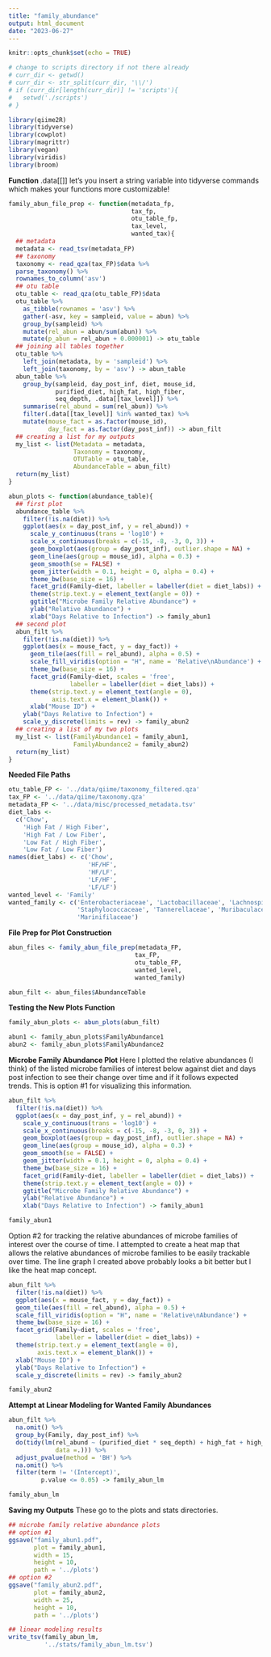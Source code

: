 ```yaml
---
title: "family_abundance"
output: html_document
date: "2023-06-27"
---
```


```r
knitr::opts_chunk$set(echo = TRUE)
```

```r
# change to scripts directory if not there already
# curr_dir <- getwd()
# curr_dir <- str_split(curr_dir, '\\/')
# if (curr_dir[length(curr_dir)] != 'scripts'){
#   setwd('./scripts')
# } 
```

```r
library(qiime2R)
library(tidyverse)
library(cowplot)
library(magrittr)
library(vegan)
library(viridis)
library(broom)
```

**Function**
.data[[]] let's you insert a string variable into tidyverse commands which makes your functions more customizable!
```r
family_abun_file_prep <- function(metadata_fp,
                                  tax_fp,
                                  otu_table_fp,
                                  tax_level,
                                  wanted_tax){
  ## metadata
  metadata <- read_tsv(metadata_FP)
  ## taxonomy
  taxonomy <- read_qza(tax_FP)$data %>% 
  parse_taxonomy() %>% 
  rownames_to_column('asv')
  ## otu table 
  otu_table <- read_qza(otu_table_FP)$data
  otu_table %>% 
    as_tibble(rownames = 'asv') %>% 
    gather(-asv, key = sampleid, value = abun) %>% 
    group_by(sampleid) %>% 
    mutate(rel_abun = abun/sum(abun)) %>% 
    mutate(p_abun = rel_abun + 0.000001) -> otu_table
  ## joining all tables together 
  otu_table %>% 
    left_join(metadata, by = 'sampleid') %>% 
    left_join(taxonomy, by = 'asv') -> abun_table
  abun_table %>% 
    group_by(sampleid, day_post_inf, diet, mouse_id, 
             purified_diet, high_fat, high_fiber, 
             seq_depth, .data[[tax_level]]) %>% 
    summarise(rel_abund = sum(rel_abun)) %>% 
    filter(.data[[tax_level]] %in% wanted_tax) %>% 
    mutate(mouse_fact = as.factor(mouse_id),
           day_fact = as.factor(day_post_inf)) -> abun_filt
  ## creating a list for my outputs
  my_list <- list(Metadata = metadata,
                  Taxonomy = taxonomy,
                  OTUTable = otu_table,
                  AbundanceTable = abun_filt)
  return(my_list)
}

abun_plots <- function(abundance_table){
  ## first plot
  abundance_table %>%
    filter(!is.na(diet)) %>% 
    ggplot(aes(x = day_post_inf, y = rel_abund)) +
      scale_y_continuous(trans = 'log10') +
      scale_x_continuous(breaks = c(-15, -8, -3, 0, 3)) +
      geom_boxplot(aes(group = day_post_inf), outlier.shape = NA) +
      geom_line(aes(group = mouse_id), alpha = 0.3) +
      geom_smooth(se = FALSE) +
      geom_jitter(width = 0.1, height = 0, alpha = 0.4) +
      theme_bw(base_size = 16) +
      facet_grid(Family~diet, labeller = labeller(diet = diet_labs)) +
      theme(strip.text.y = element_text(angle = 0)) +
      ggtitle("Microbe Family Relative Abundance") +
      ylab("Relative Abundance") +
      xlab("Days Relative to Infection") -> family_abun1
  ## second plot
  abun_filt %>%
    filter(!is.na(diet)) %>% 
    ggplot(aes(x = mouse_fact, y = day_fact)) +
      geom_tile(aes(fill = rel_abund), alpha = 0.5) +
      scale_fill_viridis(option = "H", name = 'Relative\nAbundance') +
      theme_bw(base_size = 16) +
      facet_grid(Family~diet, scales = 'free',
                 labeller = labeller(diet = diet_labs)) +
      theme(strip.text.y = element_text(angle = 0),
            axis.text.x = element_blank()) + 
      xlab("Mouse ID") +
    ylab("Days Relative to Infection") +
    scale_y_discrete(limits = rev) -> family_abun2
  ## creating a list of my two plots
  my_list <- list(FamilyAbundance1 = family_abun1,
                  FamilyAbundance2 = family_abun2)
  return(my_list)
}
```

**Needed File Paths**
```r
otu_table_FP <- '../data/qiime/taxonomy_filtered.qza'
tax_FP <- '../data/qiime/taxonomy.qza'
metadata_FP <- '../data/misc/processed_metadata.tsv'
diet_labs <- 
  c('Chow', 
    'High Fat / High Fiber', 
    'High Fat / Low Fiber', 
    'Low Fat / High Fiber', 
    'Low Fat / Low Fiber')
names(diet_labs) <- c('Chow', 
                      'HF/HF', 
                      'HF/LF', 
                      'LF/HF', 
                      'LF/LF')
wanted_level <- 'Family'
wanted_family <- c('Enterobacteriaceae', 'Lactobacillaceae', 'Lachnospiraceae', 'Enterococcaceae',
                   'Staphylococcaceae', 'Tannerellaceae', 'Muribaculaceae', 'Bacteroidaceae', 
                   'Marinifilaceae')
```

**File Prep for Plot Construction**
```r
abun_files <- family_abun_file_prep(metadata_FP,
                                   tax_FP,
                                   otu_table_FP,
                                   wanted_level,
                                   wanted_family)

abun_filt <- abun_files$AbundanceTable
```
**Testing the New Plots Function**
```r
family_abun_plots <- abun_plots(abun_filt)

abun1 <- family_abun_plots$FamilyAbundance1
abun2 <- family_abun_plots$FamilyAbundance2
```

**Microbe Family Abundance Plot**
Here I plotted the relative abundances (I think) of the listed microbe families of interest below against diet and days post infection to see their change over time and if it follows expected trends. This is option #1 for visualizing this information. 
```r
abun_filt %>%
  filter(!is.na(diet)) %>% 
  ggplot(aes(x = day_post_inf, y = rel_abund)) +
    scale_y_continuous(trans = 'log10') +
    scale_x_continuous(breaks = c(-15, -8, -3, 0, 3)) +
    geom_boxplot(aes(group = day_post_inf), outlier.shape = NA) +
    geom_line(aes(group = mouse_id), alpha = 0.3) +
    geom_smooth(se = FALSE) +
    geom_jitter(width = 0.1, height = 0, alpha = 0.4) +
    theme_bw(base_size = 16) +
    facet_grid(Family~diet, labeller = labeller(diet = diet_labs)) +
    theme(strip.text.y = element_text(angle = 0)) +
    ggtitle("Microbe Family Relative Abundance") +
    ylab("Relative Abundance") +
    xlab("Days Relative to Infection") -> family_abun1

family_abun1
```

Option #2 for tracking the relative abundances of microbe families of interest over the course of time. I attempted to create a heat map that allows the relative abundances of microbe families to be easily trackable over time. The line graph I created above probably looks a bit better but I like the heat map concept. 
```r
abun_filt %>%
  filter(!is.na(diet)) %>% 
  ggplot(aes(x = mouse_fact, y = day_fact)) +
  geom_tile(aes(fill = rel_abund), alpha = 0.5) +
  scale_fill_viridis(option = "H", name = 'Relative\nAbundance') +
  theme_bw(base_size = 16) +
  facet_grid(Family~diet, scales = 'free',
             labeller = labeller(diet = diet_labs)) +
  theme(strip.text.y = element_text(angle = 0),
        axis.text.x = element_blank()) + 
  xlab("Mouse ID") +
  ylab("Days Relative to Infection") +
  scale_y_discrete(limits = rev) -> family_abun2

family_abun2
```


**Attempt at Linear Modeling for Wanted Family Abundances**
```r
abun_filt %>%
  na.omit() %>% 
  group_by(Family, day_post_inf) %>% 
  do(tidy(lm(rel_abund ~ (purified_diet * seq_depth) + high_fat + high_fiber,
             data =.))) %>% 
  adjust_pvalue(method = 'BH') %>% 
  na.omit() %>% 
  filter(term != '(Intercept)',
         p.value <= 0.05) -> family_abun_lm

family_abun_lm
```

**Saving my Outputs**
These go to the plots and stats directories. 
```r
## microbe family relative abundance plots
## option #1
ggsave("family_abun1.pdf",
       plot = family_abun1, 
       width = 15, 
       height = 10, 
       path = '../plots')
## option #2
ggsave("family_abun2.pdf",
       plot = family_abun2, 
       width = 25, 
       height = 10, 
       path = '../plots')

## linear modeling results
write_tsv(family_abun_lm,
          '../stats/family_abun_lm.tsv')
```
